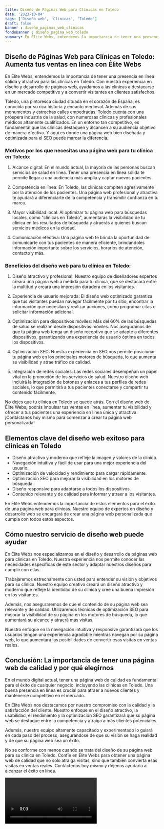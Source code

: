 ```yaml
---
title: Diseño de Páginas Web para Clínicas en Toledo
date: '2023-10-04'
tags: ['Diseño web', 'Clínicas', 'Toledo']
draft: false
banner : diseño_paginas_web_clínicas
fondoBanner : diseño_pagina_web_toledo
summary: En Élite Webs, entendemos la importancia de tener una presencia en línea sólida y atractiva para las clínicas en Toledo. Con nuestra experiencia en diseño y desarrollo de páginas web, ayudamos a las clínicas a destacarse en un mercado competitivo y a convertir visitantes en clientes satisfechos.
---
```


## Diseño de Páginas Web para Clínicas en Toledo: Aumenta tus ventas en línea con Élite Webs

En Élite Webs, entendemos la importancia de tener una presencia en línea sólida y atractiva para las clínicas en Toledo. Con nuestra experiencia en diseño y desarrollo de páginas web, ayudamos a las clínicas a destacarse en un mercado competitivo y a convertir visitantes en clientes satisfechos.

Toledo, una pintoresca ciudad situada en el corazón de España, es conocida por su rica historia y encanto medieval. Además de sus monumentos y estrechas calles empedradas, Toledo cuenta con una próspera industria de la salud, con numerosas clínicas y profesionales médicos altamente cualificados. En un entorno tan competitivo, es fundamental que las clínicas destaquen y alcancen a su audiencia objetivo de manera efectiva. Y aquí es donde una página web bien diseñada y optimizada para el SEO puede marcar la diferencia.

### Motivos por los que necesitas una página web para tu clínica en Toledo:

1. Alcance digital: En el mundo actual, la mayoría de las personas buscan servicios de salud en línea. Tener una presencia en línea sólida te permite llegar a una audiencia más amplia y captar nuevos pacientes.

2. Competencia en línea: En Toledo, las clínicas compiten agresivamente por la atención de los pacientes. Una página web profesional y atractiva te ayudará a diferenciarte de la competencia y transmitir confianza en tu marca.

3. Mayor visibilidad local: Al optimizar tu página web para búsquedas locales, como "clínicas en Toledo", aumentarás la visibilidad de tu clínica en los resultados de búsqueda y atraerás a quienes buscan servicios médicos en la ciudad.

4. Comunicación efectiva: Una página web te brinda la oportunidad de comunicarte con tus pacientes de manera eficiente, brindándoles información importante sobre los servicios, horarios de atención, contacto y más.

### Beneficios del diseño web para tu clínica en Toledo:

1. Diseño atractivo y profesional: Nuestro equipo de diseñadores expertos creará una página web a medida para tu clínica, que se destacará entre la multitud y creará una impresión duradera en los visitantes.

2. Experiencia de usuario mejorada: El diseño web optimizado garantiza que tus visitantes puedan navegar fácilmente por tu sitio, encontrar la información que necesitan y realizar acciones, como programar citas o solicitar información adicional.

3. Optimización para dispositivos móviles: Más del 60% de las búsquedas de salud se realizan desde dispositivos móviles. Nos aseguramos de que tu página web tenga un diseño receptivo que se adapte a diferentes dispositivos, garantizando una experiencia de usuario óptima en todos los dispositivos.

4. Optimización SEO: Nuestra experiencia en SEO nos permite posicionar tu página web en los principales motores de búsqueda, lo que aumenta su visibilidad y atrae tráfico de calidad.

5. Integración de redes sociales: Las redes sociales desempeñan un papel vital en la promoción de los servicios de salud. Nuestro diseño web incluirá la integración de botones y enlaces a tus perfiles de redes sociales, lo que permitirá a tus pacientes conectarse y compartir tu contenido fácilmente.

No dejes que tu clínica en Toledo se quede atrás. Con el diseño web de Élite Webs, podrás impulsar tus ventas en línea, aumentar tu visibilidad y ofrecer a tus pacientes una experiencia en línea única y atractiva. ¡Contáctanos hoy mismo para comenzar a crear tu página web personalizada!

<GifSeo />

<Cta />

## Elementos clave del diseño web exitoso para clínicas en Toledo

- Diseño atractivo y moderno que refleje la imagen y valores de la clínica.
- Navegación intuitiva y fácil de usar para una mejor experiencia del usuario.
- Optimización de velocidad y rendimiento para cargar rápidamente.
- Optimización SEO para mejorar la visibilidad en los motores de búsqueda.
- Diseño responsive para adaptarse a todos los dispositivos.
- Contenido relevante y de calidad para informar y atraer a los visitantes.

En Élite Webs entendemos la importancia de estos elementos para el éxito de una página web para clínicas. Nuestro equipo de expertos en diseño y desarrollo web se encargará de crear una página web personalizada que cumpla con todos estos aspectos.

## Cómo nuestro servicio de diseño web puede ayudar

En Élite Webs nos especializamos en el diseño y desarrollo de páginas web para clínicas en Toledo. Nuestra experiencia nos permite conocer las necesidades específicas de este sector y adaptar nuestros diseños para cumplir con ellas.

Trabajaremos estrechamente con usted para entender su visión y objetivos para su clínica. Nuestro equipo creativo creará un diseño atractivo y moderno que refleje la identidad de su clínica y cree una buena impresión en los visitantes.

Además, nos aseguraremos de que el contenido de su página web sea relevante y de calidad. Utilizaremos técnicas de optimización SEO para mejorar la visibilidad de su página en los motores de búsqueda, lo que aumentará su alcance y atraerá más visitas.

Nuestro enfoque en la navegación intuitiva y responsive garantizará que los usuarios tengan una experiencia agradable mientras navegan por su página web, lo que aumentará las posibilidades de convertir esas visitas en ventas reales.

## Conclusión: La importancia de tener una página web de calidad y por qué elegirnos

En el mundo digital actual, tener una página web de calidad es fundamental para el éxito de cualquier negocio, incluyendo las clínicas en Toledo. Una buena presencia en línea es crucial para atraer a nuevos clientes y mantenerse competitivo en el mercado.

En Élite Webs nos destacamos por nuestro compromiso con la calidad y la satisfacción del cliente. Nuestro enfoque en el diseño atractivo, la usabilidad, el rendimiento y la optimización SEO garantizará que su página web se destaque entre la competencia y atraiga a más clientes potenciales.

Además, nuestro equipo altamente capacitado y experimentado lo guiará en cada paso del proceso, asegurándose de que su visión se haga realidad y de que su página web sea un éxito.

No se conforme con menos cuando se trata del diseño de su página web para su clínica en Toledo. Confíe en Élite Webs para obtener una página web de calidad que no solo atraiga visitas, sino que también convierta esas visitas en ventas reales. Contáctenos hoy mismo y déjenos ayudarlo a alcanzar el éxito en línea.

<Video />

<CtaBot job='Clínicas' city='Toledo'/>

<Gmaps query='Toledo+españa+maps' />
